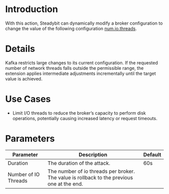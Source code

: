 # Introduction

With this action, Steadybit can dynamically modify a broker configuration to change the value of the following configuration [num.io.threads](https://docs.confluent.io/platform/current/installation/configuration/broker-configs.html#num-io-threads).

# Details

Kafka restricts large changes to its current configuration. If the requested number of network threads falls outside the permissible range,
the extension applies intermediate adjustments incrementally until the target value is achieved.

# Use Cases

 - Limit  I/O threads to reduce the broker’s capacity to perform disk operations, potentially causing increased latency or request timeouts.

# Parameters

| Parameter            | Description                                                                                | Default |
|----------------------|--------------------------------------------------------------------------------------------|---------|
| Duration             | The duration of the attack.                                                                | 60s     |
| Number of IO Threads | The number of io threads per broker. The value is rollback to the previous one at the end. |         |

